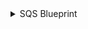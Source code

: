 <details>
<summary> SQS Blueprint </summary>

```json showLineNumbers
{
  "identifier": "sqs",
  "description": "This blueprint represents an AWS SQS service in our software catalog",
  "title": "SQS",
  "icon": "AWS",
  "schema": {
    "properties": {
      "link": {
        "type": "string",
        "format": "url",
        "title": "Link"
      },
      "fifoQueue": {
        "type": "boolean",
        "title": "Fifo Queue"
      },
      "visibilityTimeout": {
        "type": "number",
        "title": "Visibility Timeout"
      },
      "messageRetentionPeriod": {
        "type": "number",
        "title": "Message Retention Period"
      },
      "maximumMessageSize": {
        "type": "number",
        "title": "Maximum Message Size"
      },
      "receiveMessageWaitTimeSeconds": {
        "type": "number",
        "title": "Receive Message Wait Time Seconds"
      },
      "delaySeconds": {
        "type": "number",
        "title": "Delay Seconds"
      },
      "tags": {
        "type": "array",
        "title": "Tags"
      },
      "arn": {
        "type": "string",
        "title": "ARN"
      }
    },
    "required": []
  },
  "mirrorProperties": {},
  "calculationProperties": {},
  "relations": {
    "account": {
      "title": "Account",
      "target": "awsAccount",
      "required": true,
      "many": false
    }
  }
}
```

</details>

